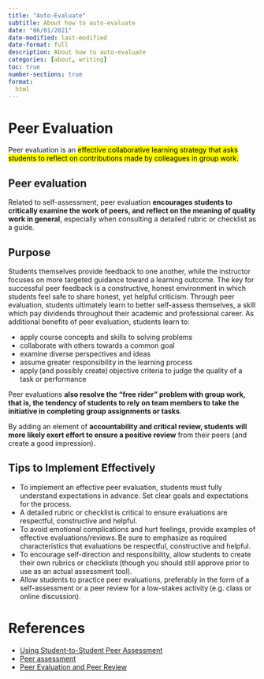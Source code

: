 ```yaml
---
title: "Auto-Evaluate"
subtitle: About how to auto-evaluate
date: "06/01/2021"
date-modified: last-modified
date-format: full
description: About how to auto-evaluate
categories: [about, writing]
toc: true
number-sections: true
format:
  html
---
```


# Peer Evaluation

::: {.callout-note}

Peer evaluation is an <mark>effective collaborative learning strategy that asks students to reflect on contributions made by colleagues in group work.</mark>
:::
## Peer evaluation
Related to self-assessment, peer evaluation **encourages students to critically examine the work of peers, and reflect on the meaning of quality work in general**, especially when consulting a detailed rubric or checklist as a guide. 


## Purpose

Students themselves provide feedback to one another, while the instructor focuses on more targeted guidance toward a learning outcome. The key for successful peer feedback is a constructive, honest environment in which students feel safe to share honest, yet helpful criticism. Through peer evaluation, students ultimately learn to better self-assess themselves, a skill which pay dividends throughout their academic and professional career. As additional benefits of peer evaluation, students learn to: 

- apply course concepts and skills to solving problems
- collaborate with others towards a common goal
- examine diverse perspectives and ideas
- assume greater responsibility in the learning process 
- apply (and possibly create) objective criteria to judge the quality of a task or performance 

Peer evaluations **also resolve the "free rider" problem with group work, that is, the tendency of students to rely on team members to take the initiative in completing group assignments or tasks**.


By adding an element of **accountability and critical review, students will more likely exert effort to ensure a positive review** from their peers (and create a good impression). 

  

## Tips to Implement Effectively 

- To implement an effective peer evaluation, students must fully understand expectations in advance. Set clear goals and expectations for the process. 
- A detailed rubric or checklist is critical to ensure evaluations are respectful, constructive and helpful. 
- To avoid emotional complications and hurt feelings, provide examples of effective evaluations/reviews. Be sure to emphasize as required characteristics that evaluations be respectful, constructive and helpful. 
- To encourage self-direction and responsibility, allow students to create their own rubrics or checklists (though you should still approve prior to use as an actual assessment tool). 
- Allow students to practice peer evaluations, preferably in the form of a self-assessment or a peer review for a low-stakes activity (e.g. class or online discussion).



# References

- [Using Student-to-Student Peer Assessment](https://www.celt.iastate.edu/instructional-strategies/evaluating-teaching/peer-assessment/){.external}
- [Peer assessment](https://teaching.cornell.edu/teaching-resources/assessment-evaluation/peer-assessment){.external}
- [Peer Evaluation and Peer Review](https://www.uwlax.edu/catl/guides/teaching-improvement-guide/how-can-i-improve/peer-evaluation/){.external}

